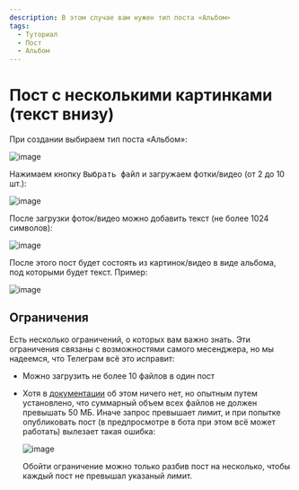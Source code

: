 ```yaml
---
description: В этом случае вам нужен тип поста «Альбом»
tags:
  - Туториал
  - Пост
  - Альбом
---
```


# Пост с несколькими картинками (текст внизу)

При создании выбираем тип поста «Альбом»:

![image](/images/107145012-e3cb0c80-694f-11eb-8d73-db5f1c37a1f2.png)

Нажимаем кнопку <kbd>Выбрать файл</kbd> и загружаем фотки/видео (от 2 до 10 шт.):

![image](/images/107145027-01987180-6950-11eb-84b9-194a76ac3283.png)

После загрузки фоток/видео можно добавить текст (не более 1024 символов):

![image](/images/107145037-137a1480-6950-11eb-9c71-467f725f26d3.png)

После этого пост будет состоять из картинок/видео в виде альбома, под которыми будет текст. Пример:

![image](/images/107145046-1ffe6d00-6950-11eb-9f01-db18b3386656.png)

## Ограничения

Есть несколько ограничений, о которых вам важно знать. Эти ограничения связаны с возможностями самого месенджера, но мы надеемся, что Телеграм всё это исправит:

* Можно загрузить не более 10 файлов в один пост

* Хотя в [документации](https://core.telegram.org/bots/api#sendmediagroup) об этом ничего нет, но опытным путем установлено, что суммарный объем всех файлов не должен превышать 50 МБ. Иначе запрос превышает лимит, и при попытке опубликовать пост (в предпросмотре в бота при этом всё может работать) вылезает такая ошибка:

  ![image](/images/131265380-c51aba6e-189d-45b0-bb81-fe33f6faaed5.png)

  Обойти ограничение можно только разбив пост на несколько, чтобы каждый пост не превышал указаный лимит.
